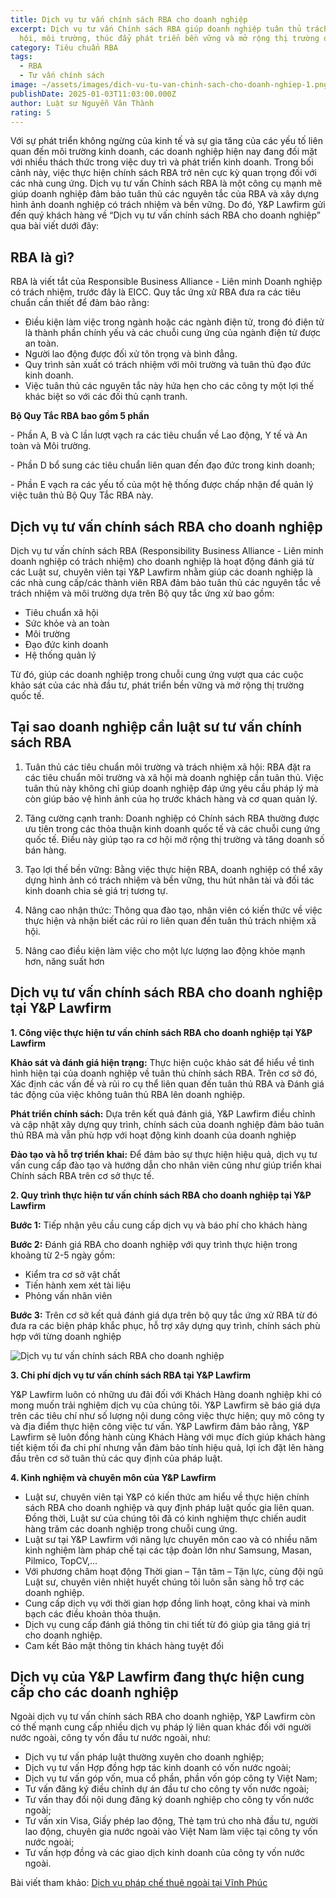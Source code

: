 ```yaml
---
title: Dịch vụ tư vấn chính sách RBA cho doanh nghiệp
excerpt: Dịch vụ tư vấn Chính sách RBA giúp doanh nghiệp tuân thủ trách nhiệm xã
  hội, môi trường, thúc đẩy phát triển bền vững và mở rộng thị trường quốc tế.
category: Tiêu chuẩn RBA
tags:
  - RBA
  - Tư vấn chính sách
image: ~/assets/images/dich-vu-tu-van-chinh-sach-cho-doanh-nghiep-1.png
publishDate: 2025-01-03T11:03:00.000Z
author: Luật sư Nguyễn Văn Thành
rating: 5
---
```

Với sự phát triển không ngừng của kinh tế và sự gia tăng của các yếu tố liên quan đến môi trường kinh doanh, các doanh nghiệp hiện nay đang đối mặt với nhiều thách thức trong việc duy trì và phát triển kinh doanh. Trong bối cảnh này, việc thực hiện chính sách RBA trở nên cực kỳ quan trọng đối với các nhà cung ứng. Dịch vụ tư vấn Chính sách RBA là một công cụ mạnh mẽ giúp doanh nghiệp đảm bảo tuân thủ các nguyên tắc của RBA và xây dựng hình ảnh doanh nghiệp có trách nhiệm và bền vững. Do đó, Y&P Lawfirm gửi đến quý khách hàng về “Dịch vụ tư vấn chính sách RBA cho doanh nghiệp” qua bài viết dưới đây:

## RBA là gì?

RBA là viết tắt của Responsible Business Alliance - Liên minh Doanh nghiệp có trách nhiệm, trước đây là EICC. Quy tắc ứng xử RBA đưa ra các tiêu chuẩn cần thiết để đảm bảo rằng:

* Điều kiện làm việc trong ngành hoặc các ngành điện tử, trong đó điện tử là thành phần chính yếu và các chuỗi cung ứng của ngành điện tử được an toàn.
* Người lao động được đối xử tôn trọng và bình đẳng.
* Quy trình sản xuất có trách nhiệm với môi trường và tuân thủ đạo đức kinh doanh.
* Việc tuân thủ các nguyên tắc này hứa hẹn cho các công ty một lợi thế khác biệt so với các đối thủ cạnh tranh.

**Bộ Quy Tắc RBA bao gồm 5 phần**

\- Phần A, B và C lần lượt vạch ra các tiêu chuẩn về Lao động, Y tế và An toàn và Môi trường.

\- Phần D bổ sung các tiêu chuẩn liên quan đến đạo đức trong kinh doanh;

\- Phần E vạch ra các yếu tố của một hệ thống được chấp nhận để quản lý việc tuân thủ Bộ Quy Tắc RBA này.

## Dịch vụ tư vấn chính sách RBA cho doanh nghiệp

Dịch vụ tư vấn chính sách RBA (Responsibility Business Alliance - Liên minh doanh nghiệp có trách nhiệm) cho doanh nghiệp là hoạt động đánh giá từ các Luật sư, chuyên viên tại Y&P Lawfirm nhằm giúp các doanh nghiệp là các nhà cung cấp/các thành viên RBA đảm bảo tuân thủ các nguyên tắc về trách nhiệm và môi trường dựa trên Bộ quy tắc ứng xử bao gồm:

* Tiêu chuẩn xã hội
* Sức khỏe và an toàn
* Môi trường
* Đạo đức kinh doanh
* Hệ thống quản lý

Từ đó, giúp các doanh nghiệp trong chuỗi cung ứng vượt qua các cuộc khảo sát của các nhà đầu tư, phát triển bền vững và mở rộng thị trường quốc tế. 

## Tại sao doanh nghiệp cần luật sư tư vấn chính sách RBA

1. Tuân thủ các tiêu chuẩn môi trường và trách nhiệm xã hội: RBA đặt ra các tiêu chuẩn môi trường và xã hội mà doanh nghiệp cần tuân thủ. Việc tuân thủ này không chỉ giúp doanh nghiệp đáp ứng yêu cầu pháp lý mà còn giúp bảo vệ hình ảnh của họ trước khách hàng và cơ quan quản lý.

2. Tăng cường cạnh tranh: Doanh nghiệp có Chính sách RBA thường được ưu tiên trong các thỏa thuận kinh doanh quốc tế và các chuỗi cung ứng quốc tế. Điều này giúp tạo ra cơ hội mở rộng thị trường và tăng doanh số bán hàng.

3. Tạo lợi thế bền vững: Bằng việc thực hiện RBA, doanh nghiệp có thể xây dựng hình ảnh có trách nhiệm và bền vững, thu hút nhân tài và đối tác kinh doanh chia sẻ giá trị tương tự.

4. Nâng cao nhận thức: Thông qua đào tạo, nhân viên có kiến thức về việc thực hiện và nhận biết các rủi ro liên quan đến tuân thủ trách nhiệm xã hội.

5. Nâng cao điều kiện làm việc cho một lực lượng lao động khỏe mạnh hơn, năng suất hơn

## Dịch vụ tư vấn chính sách RBA cho doanh nghiệp tại Y&P Lawfirm

**1. Công việc thực hiện tư vấn chính sách RBA cho doanh nghiệp tại Y&P Lawfirm**

**Khảo sát và đánh giá hiện trạng:** Thực hiện cuộc khảo sát để hiểu về tình hình hiện tại của doanh nghiệp về tuân thủ chính sách RBA. Trên cơ sở đó, Xác định các vấn đề và rủi ro cụ thể liên quan đến tuân thủ RBA và Đánh giá tác động của việc không tuân thủ RBA lên doanh nghiệp.

**Phát triển chính sách:** Dựa trên kết quả đánh giá, Y&P Lawfirm điều chỉnh và cập nhật xây dựng quy trình, chính sách của doanh nghiệp đảm bảo tuân thủ RBA mà vẫn phù hợp với hoạt động kinh doanh của doanh nghiệp

**Đào tạo và hỗ trợ triển khai:** Để đảm bảo sự thực hiện hiệu quả, dịch vụ tư vấn cung cấp đào tạo và hướng dẫn cho nhân viên cũng như giúp triển khai Chính sách RBA trên cơ sở thực tế.

**2. Quy trình thực hiện tư vấn chính sách RBA cho doanh nghiệp tại Y&P Lawfirm**

**Bước 1:** Tiếp nhận yêu cầu cung cấp dịch vụ và báo phí cho khách hàng

**Bước 2:**  Đánh giá RBA cho doanh nghiệp với quy trình thực hiện trong khoảng từ 2-5 ngày gồm:

* Kiểm tra cơ sở vật chất
* Tiến hành xem xét tài liệu
* Phỏng vấn nhân viên

**Bước 3:** Trên cơ sở kết quả đánh giá dựa trên bộ quy tắc ứng xử RBA từ đó đưa ra các biện pháp khắc phục, hỗ trợ xây dựng quy trình, chính sách phù hợp với từng doanh nghiệp

![Dịch vụ tư vấn chính sách RBA cho doanh nghiệp](~/assets/images/dich-vu-tu-van-chinh-sach-cho-doanh-nghiep-1.png "Dịch vụ tư vấn chính sách RBA cho doanh nghiệp")

**3. Chi phí dịch vụ tư vấn chính sách RBA tại Y&P Lawfirm**

Y&P Lawfirm luôn có những ưu đãi đối với Khách Hàng doanh nghiệp khi có mong muốn trải nghiệm dịch vụ của chúng tôi. Y&P Lawfirm sẽ báo giá dựa trên các tiêu chí như số lượng nội dung công việc thực hiện; quy mô công ty và địa điểm thực hiện công việc tư vấn. Y&P Lawfirm đảm bảo rằng, Y&P Lawfirm sẽ luôn đồng hành cùng Khách Hàng với mục đích giúp khách hàng tiết kiệm tối đa chi phí nhưng vẫn đảm bảo tính hiệu quả, lợi ích đặt lên hàng đầu trên cơ sở tuân thủ các quy định của pháp luật. 

**4. Kinh nghiệm và chuyên môn của Y&P Lawfirm**

* Luật sư, chuyên viên tại Y&P có kiến thức am hiểu về thực hiện chính sách RBA cho doanh nghiệp và quy định pháp luật quốc gia liên quan. Đồng thời, Luật sư của chúng tôi đã có kinh nghiệm thực chiến audit hàng trăm các doanh nghiệp trong chuỗi cung ứng.
* Luật sư tại Y&P Lawfirm với năng lực chuyên môn cao và có nhiều năm kinh nghiệm làm pháp chế tại các tập đoàn lớn như Samsung, Masan, Pilmico, TopCV,…
* Với phương châm hoạt động Thời gian – Tận tâm – Tận lực, cùng đội ngũ Luật sư, chuyên viên nhiệt huyết chúng tôi luôn sẵn sàng hỗ trợ các doanh nghiệp.
* Cung cấp dịch vụ với thời gian hợp đồng linh hoạt, công khai và minh bạch các điều khoản thỏa thuận.
* Dịch vụ cung cấp đánh giá thông tin chi tiết từ đó giúp gia tăng giá trị cho doanh nghiệp.
* Cam kết Bảo mật thông tin khách hàng tuyệt đối

## Dịch vụ của Y&P Lawfirm đang thực hiện cung cấp cho các doanh nghiệp

Ngoài dịch vụ tư vấn chính sách RBA cho doanh nghiệp, Y&P Lawfirm còn có thế mạnh cung cấp nhiều dịch vụ pháp lý liên quan khác đối với người nước ngoài, công ty vốn đầu tư nước ngoài, như:

* Dịch vụ tư vấn pháp luật thường xuyên cho doanh nghiệp;
* Dịch vụ tư vấn Hợp đồng hợp tác kinh doanh có vốn nước ngoài;
* Dịch vụ tư vấn góp vốn, mua cổ phần, phần vốn góp công ty Việt Nam;
* Tư vấn đăng ký điều chỉnh dự án đầu tư cho công ty vốn nước ngoài;
* Tư vấn thay đổi nội dung đăng ký doanh nghiệp cho công ty vốn nước ngoài;
* Tư vấn xin Visa, Giấy phép lao động, Thẻ tạm trú cho nhà đầu tư, người lao động, chuyên gia nước ngoài vào Việt Nam làm việc tại công ty vốn nước ngoài;
* Tư vấn hợp đồng và các giao dịch kinh doanh của công ty vốn nước ngoài.

Bài viết tham khảo: [Dịch vụ pháp chế thuê ngoài tại Vĩnh Phúc](https://vinhphuclawyers.vn/dich-vu-phap-ly/ho-tro-doanh-nghiep/dich-vu-phap-che-thue-ngoai-tai-vinh-phuc-35792.htm)
